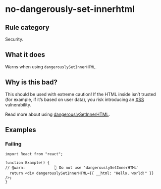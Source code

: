 # no-dangerously-set-innerhtml

## Rule category

Security.

## What it does

Warns when using `dangerouslySetInnerHTML`.

## Why is this bad?

This should be used with extreme caution! If the HTML inside isn’t trusted (for example, if it’s based on user data), you risk introducing an [XSS](https://en.wikipedia.org/wiki/Cross-site_scripting) vulnerability.

Read more about using [dangerouslySetInnerHTML](https://react.dev/reference/react-dom/components/common#dangerously-setting-the-inner-html).

## Examples

### Failing

```tsx twoslash
import React from "react";

function Example() {
// @warn:             👆 Do not use 'dangerouslySetInnerHTML'
  return <div dangerouslySetInnerHTML={{ __html: "Hello, world!" }} />;
}
```
